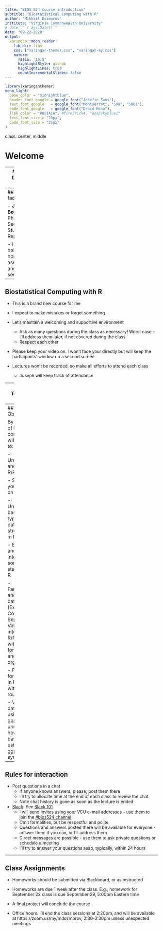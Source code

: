 ```yaml
---
title: "BIOS 524 course introduction"
subtitle: "Biostatistical Computing with R"
author: "Mikhail Dozmorov"
institute: "Virginia Commonwealth University"
# date: "`r Sys.Date()`"
date: "09-22-2020"
output:
  xaringan::moon_reader:
    lib_dir: libs
    css: ["xaringan-themer.css", "xaringan-my.css"]
    nature:
      ratio: '16:9'
      highlightStyle: github
      highlightLines: true
      countIncrementalSlides: false
---
```


```r
library(xaringanthemer)
mono_light(
  base_color = "midnightblue",
  header_font_google = google_font("Josefin Sans"),
  text_font_google   = google_font("Montserrat", "500", "500i"),
  code_font_google   = google_font("Droid Mono"),
  link_color = "#8B1A1A", #firebrick4, "deepskyblue1"
  text_font_size = "28px",
  code_font_size = "26px"
)
```

class: center, middle

# Welcome

---
## Mikhail Dozmorov, PhD

- Associate professor, Department of Biostatistics, VCU

- Bioinformatics
- Genomics
- Data Science
- Computational Biology

.small[ https://medschool.vcu.edu/expertise/detail.html?id=mdozmorov ]

---
## Class facilitator/TA

- **Joseph Boyle**
    - Ph.D. Student, Second Year
    - Student Representative
    
- He will be helping with homework assignments and online sessions

---
## Biostatistical Computing with R

- This is a brand new course for me
- I expect to make mistakes or forget something

- Let's maintain a welcoming and supportive environment
    - Ask as many questions during the class as necessary! Worst case - I'll address them later, if not covered during the class
    - Respect each other

- Please keep your video on. I won't face your directly but will keep the participants' window on a second screen

- Lectures won't be recorded, so make all efforts to attend each class
    - Joseph will keep track of attendance

---
## Teaching style

- Learning through practice - this means you will always do something hands-on

- While doing, you will need to google for help - you will learn a lot from other resources

- Always ask questions!

---
## Learning Objectives

By the end of this course, you will be able to:

- Understand and utilize R/RStudio

- Share your code on GitHub

- Understand basic data types and data structures in R

- Execute and interpret some basic statistics in R

- Familiarize and load data files (Excel, Comma Separated Value files) into R/Rstudio, with tips on formatting and data organization

- Filter and format data in R for use with various routines

- Visualize datasets using ggplot2 and understand how to build basic plots using ggplot2 syntax

---
## Rules for interaction

- Post questions in a chat
    - If anyone knows answers, please, post them there
    - I'll try to allocate time at the end of each class to review the chat
    - Note chat history is gone as soon as the lecture is ended

- [Slack](https://slack.com/). See [Slack 101](https://slack.com/resources/slack-101)
    - I will send invites using your VCU e-mail addresses - use them to join the [#bios524 channel](https://dozmorovlab.slack.com/archives/C01AZANCZR9)
    - Omit formalities, but be respectful and polite
    - Questions and answers posted there will be available for everyone - answer them if you can, or I'll address them
    - Direct messages are possible - use them to ask private questions or schedule a meeting
    - I'll try to answer your questions asap, typically, within 24 hours

---
## Class Assignments

- Homeworks should be submitted via Blackboard, or as instructed

- Homeworks are due 1 week after the class. E.g., homework for September 22 class is due September 29, 5:00pm Eastern time

- A final project will conclude the course

- Office hours. I'll end the class sessions at 2:20pm, and will be available at https://zoom.us/my/mdozmorov, 2:30-3:30pm unless unexpected meetings

